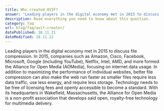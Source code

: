 ```yaml
---
title: Who created AVIF?
answer: "Leading players in the digital economy met in 2015 to discuss file compression. In 2015, companies such as Amazon, Cisco, Facebook, Microsoft, Google (including YouTube), Netflix, Intel, AMD, and more formed the Alliance for Open Media (AOMedia), focusing on internet data usage. In addition to maximizing the performance of individual websites, better file compression can also make the web run faster as smaller files require less data traffic, use less energy, and require less storage. Technology needs to be free of licensing fees and openly accessible to become a standard. With its headquarters in Wakefield, Massachusetts, the Alliance for Open Media is a non-profit association that develops said open, royalty-free technology for multimedia delivery."
description: Read everything you need to know about this question.
category: faq
url: blog/faq/avif-creator/
datePublished: 18.11.21
dateModified: 18.11.21
---
```


Leading players in the digital economy met in 2015 to discuss file compression. In 2015, companies such as Amazon, Cisco, Facebook, Microsoft, Google (including YouTube), Netflix, Intel, AMD, and more formed the Alliance for Open Media (AOMedia), focusing on internet data usage. In addition to maximizing the performance of individual websites, better file compression can also make the web run faster as smaller files require less data traffic, use less energy, and require less storage. Technology needs to be free of licensing fees and openly accessible to become a standard. With its headquarters in Wakefield, Massachusetts, the Alliance for Open Media is a non-profit association that develops said open, royalty-free technology for multimedia delivery.
